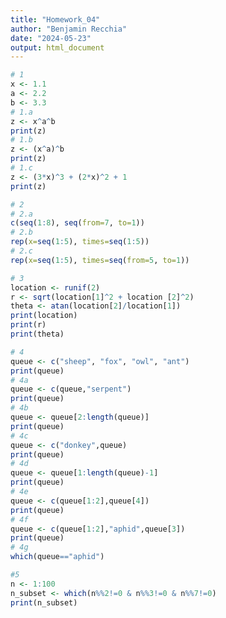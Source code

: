 ```yaml
---
title: "Homework_04"
author: "Benjamin Recchia"
date: "2024-05-23"
output: html_document
---
```


```r
# 1
x <- 1.1
a <- 2.2
b <- 3.3
# 1.a
z <- x^a^b
print(z)
# 1.b
z <- (x^a)^b
print(z)
# 1.c
z <- (3*x)^3 + (2*x)^2 + 1
print(z)

# 2
# 2.a
c(seq(1:8), seq(from=7, to=1))
# 2.b
rep(x=seq(1:5), times=seq(1:5))
# 2.c
rep(x=seq(1:5), times=seq(from=5, to=1))

# 3
location <- runif(2)
r <- sqrt(location[1]^2 + location [2]^2)
theta <- atan(location[2]/location[1])
print(location)
print(r)
print(theta)

# 4
queue <- c("sheep", "fox", "owl", "ant")
print(queue)
# 4a
queue <- c(queue,"serpent")
print(queue)
# 4b
queue <- queue[2:length(queue)]
print(queue)
# 4c
queue <- c("donkey",queue)
print(queue)
# 4d
queue <- queue[1:length(queue)-1]
print(queue)
# 4e
queue <- c(queue[1:2],queue[4])
print(queue)
# 4f
queue <- c(queue[1:2],"aphid",queue[3])
print(queue)
# 4g
which(queue=="aphid")

#5
n <- 1:100
n_subset <- which(n%%2!=0 & n%%3!=0 & n%%7!=0)
print(n_subset)

```
